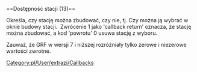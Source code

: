 <noinclude>{{pl/Development/NewGRF/inne strony|en=newgrf-specs.tt-wiki.net/wiki/Callback:_Station_availability|pl=pl/Development/NewGRF/NFO Specs/Callback/Station availability}}
</noinclude>==<span id="Station_availability_(13)"></span><span title="Station availability (13)" id="Station_availability_.2813.29">Dostępność stacji (13)</span>==

Określa, czy stację można zbudować, czy nie, tj. Czy można ją wybrać w oknie budowy stacji. &nbsp;Zwrócenie 1 jako <span title='zwrotna wywołania zwrotnego'>'callback return'</span> oznacza, że ​​stację można zbudować, a kod <span title=return>'powrotu'</span> 0 usuwa stację z wyboru.

{{pl/Development/NewGRF/grfTill|7}} Zauważ, że GRF w wersji 7 i niższej rozróżniały tylko zerowe i niezerowe wartości zwrotne.
<!--[[Category:Callbacks]]-->[[Category:pl/User/extrazi/Callbacks]]